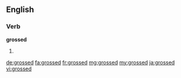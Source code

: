 ==English==

===Verb===
'''grossed'''

# {{en-past of|gross}}

[[de:grossed]]
[[fa:grossed]]
[[fr:grossed]]
[[mg:grossed]]
[[my:grossed]]
[[ja:grossed]]
[[vi:grossed]]
